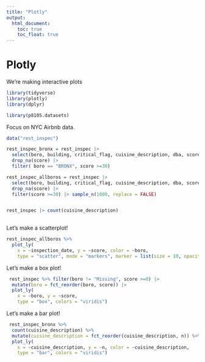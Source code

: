 ```yaml
---
title: "Plotly"
output: 
  html_document:
    toc: true
    toc_float: true
---
```


# Plotly

We're making interactive plots

```r
library(tidyverse)
library(plotly)
library(dplyr)

library(p8105.datasets)
```



Focus on NYC Airbnb data.

```r
data("rest_inspec")

rest_inspec_bronx = rest_inspec |> 
  select(boro, building, critical_flag, cuisine_description, dba, score, zipcode) |> 
  drop_na(score) |> 
  filter( boro == "BRONX", score >=30) 

rest_inspec_allboros = rest_inspec |> 
  select(boro, building, critical_flag, cuisine_description, dba, score, zipcode, inspection_date) |> 
  drop_na(score) |> 
  filter(score >=30) |> sample_n(1000, replace = FALSE)


rest_inspec |> count(cuisine_description)
  
```

Let's make a scatterplot!

```r

rest_inspec_allboros %>%
  plot_ly(
    x = ~inspection_date, y = ~score, color = ~boro, 
    type = "scatter", mode = "markers", marker = list(size = 10, opacity = 0.5)) 
```

Let's make a box plot!

```r
 rest_inspec %>% filter(boro != "Missing", score >=0) |> 
  mutate(boro = fct_reorder(boro, score)) |> 
  plot_ly(
    x = ~boro, y = ~score,
    type = "box", colors = "viridis") 
```


Let's make a bar plot!

```r
 rest_inspec_bronx %>%
  count(cuisine_description) %>%
  mutate(cuisine_description = fct_reorder(cuisine_description, n)) %>%
  plot_ly(
    x = ~cuisine_description, y = ~n, color = ~cuisine_description,
    type = "bar", colors = "viridis")

```


